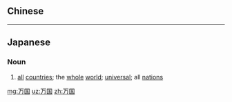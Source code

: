 ==Chinese==
{{zh-see|萬國}}

----

==Japanese==
{{ja-kanjitab|ばん|こく|yomi=on}}

===Noun===
{{ja-noun|ばんこく|kyu=萬國}}
# [[all]] [[country|countries]]; the [[whole]] [[world]]; [[universal]]; all [[nation|nations]]

[[mg:万国]]
[[uz:万国]]
[[zh:万国]]